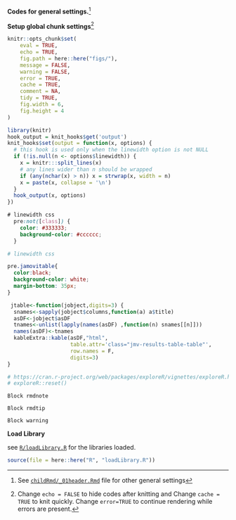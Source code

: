 
**Codes for general settings.**^[See [`childRmd/_01header.Rmd`](https://github.com/sbalci/histopathology-template/blob/master/childRmd/_01header.Rmd) file for other general settings]


**Setup global chunk settings**^[Change `echo = FALSE` to hide codes after knitting and Change `cache = TRUE` to knit quickly. Change `error=TRUE` to continue rendering while errors are present.]


```r
knitr::opts_chunk$set(
    eval = TRUE,
    echo = TRUE,
    fig.path = here::here("figs/"),
    message = FALSE,
    warning = FALSE,
    error = TRUE,
    cache = TRUE,
    comment = NA,
    tidy = TRUE,
    fig.width = 6,
    fig.height = 4
)
```


```r
library(knitr)
hook_output = knit_hooks$get('output')
knit_hooks$set(output = function(x, options) {
  # this hook is used only when the linewidth option is not NULL
  if (!is.null(n <- options$linewidth)) {
    x = knitr:::split_lines(x)
    # any lines wider than n should be wrapped
    if (any(nchar(x) > n)) x = strwrap(x, width = n)
    x = paste(x, collapse = '\n')
  }
  hook_output(x, options)
})
```



```css
# linewidth css
  pre:not([class]) {
    color: #333333;
    background-color: #cccccc;
  }
```


```r
# linewidth css
```


```css
pre.jamovitable{
  color:black;
  background-color: white;
  margin-bottom: 35px;  
}
```



```r
 jtable<-function(jobject,digits=3) {
  snames<-sapply(jobject$columns,function(a) a$title)
  asDF<-jobject$asDF
  tnames<-unlist(lapply(names(asDF) ,function(n) snames[[n]]))
  names(asDF)<-tnames
  kableExtra::kable(asDF,"html",
                    table.attr='class="jmv-results-table-table"',
                    row.names = F,
                    digits=3)
}
```






```r
# https://cran.r-project.org/web/packages/exploreR/vignettes/exploreR.html
# exploreR::reset()
```




```block
Block rmdnote

```



```block
Block rmdtip

```




```block
Block warning

```






**Load Library**

see [`R/loadLibrary.R`](https://github.com/sbalci/histopathology-template/blob/master/R/loadLibrary.R) for the libraries loaded.

```r
source(file = here::here("R", "loadLibrary.R"))
```


